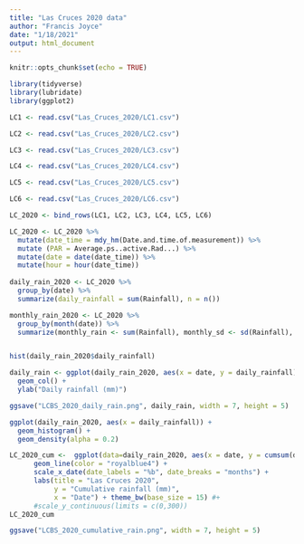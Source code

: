 ```yaml
---
title: "Las Cruces 2020 data"
author: "Francis Joyce"
date: "1/18/2021"
output: html_document
---
```


```r
knitr::opts_chunk$set(echo = TRUE)
```


```r
library(tidyverse)
library(lubridate)
library(ggplot2)
```

```r
LC1 <- read.csv("Las_Cruces_2020/LC1.csv")

LC2 <- read.csv("Las_Cruces_2020/LC2.csv")

LC3 <- read.csv("Las_Cruces_2020/LC3.csv")

LC4 <- read.csv("Las_Cruces_2020/LC4.csv")

LC5 <- read.csv("Las_Cruces_2020/LC5.csv")

LC6 <- read.csv("Las_Cruces_2020/LC6.csv")

LC_2020 <- bind_rows(LC1, LC2, LC3, LC4, LC5, LC6)

LC_2020 <- LC_2020 %>% 
  mutate(date_time = mdy_hm(Date.and.time.of.measurement)) %>% 
  mutate (PAR = Average.ps..active.Rad...) %>% 
  mutate(date = date(date_time)) %>% 
  mutate(hour = hour(date_time))
 
daily_rain_2020 <- LC_2020 %>% 
  group_by(date) %>% 
  summarize(daily_rainfall = sum(Rainfall), n = n())

monthly_rain_2020 <- LC_2020 %>% 
  group_by(month(date)) %>% 
  summarize(monthly_rain <- sum(Rainfall), monthly_sd <- sd(Rainfall), n <-n())


hist(daily_rain_2020$daily_rainfall)

daily_rain <- ggplot(daily_rain_2020, aes(x = date, y = daily_rainfall)) +
  geom_col() +
  ylab("Daily rainfall (mm)")

ggsave("LCBS_2020_daily_rain.png", daily_rain, width = 7, height = 5)

ggplot(daily_rain_2020, aes(x = daily_rainfall)) +
  geom_histogram() +
  geom_density(alpha = 0.2)

```


```r
LC_2020_cum <-  ggplot(data=daily_rain_2020, aes(x = date, y = cumsum(daily_rainfall))) +
      geom_line(color = "royalblue4") +
      scale_x_date(date_labels = "%b", date_breaks = "months") +
      labs(title = "Las Cruces 2020",
           y = "Cumulative rainfall (mm)",
           x = "Date") + theme_bw(base_size = 15) #+
      #scale_y_continuous(limits = c(0,300))
LC_2020_cum

ggsave("LCBS_2020_cumulative_rain.png", width = 7, height = 5)
```



